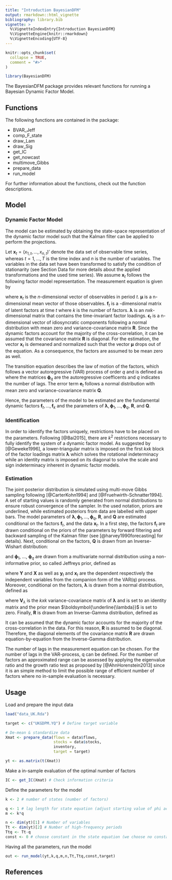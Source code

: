 ```yaml
---
title: "Introduction BayesianDFM"
output: rmarkdown::html_vignette
bibliography: library.bib
vignette: >
  %\VignetteIndexEntry{Introduction BayesianDFM}
  %\VignetteEngine{knitr::rmarkdown}
  %\VignetteEncoding{UTF-8}
---
```


```r
knitr::opts_chunk$set(
  collapse = TRUE,
  comment = "#>"
)
```

```r
library(BayesianDFM)
```

The BayesianDFM package provides relevant functions for running a Bayesian
Dynamic Factor Model.

## Functions

The following functions are contained in the package:

* BVAR_Jeff
* comp_F_state
* draw_Lam
* draw_Sig
* get_IC
* get_nowcast
* multimove_Gibbs
* prepare_data
* run_model

For further information about the functions, check out the function
descriptions.


## Model

### Dynamic Factor Model

The model can be estimated by obtaining the state-space representation of the dynamic factor model such that the Kalman filter can be applied to perform the projections. 

Let $\textbf{x}_t=(x_{1,t},...,x_{n,t})'$ denote the data set of observable time
series, whereas $t = 1, ..., T$ is the time index and $n$ is the number of
variables. The variables in the data set have been transformed to satisfy the
condition of stationarity (see Section Data for more details about the applied
transformations and the used time series). We assume $\textbf{x}_t$ follows the
following factor model representation. The measurement equation is given by

\begin{align}
	\label{eq:meas1}
	\textbf{x}_t &= \mu + \boldsymbol{\lambda} f_t + \boldsymbol{\lambda}  f_{t-1} + ... + \boldsymbol{\lambda} f_{t-s} + \boldsymbol{\epsilon}_t, \qquad \epsilon_t \sim \mathcal{N}\left(\textbf{0}, \textbf{R}\right),
\end{align}
where $\textbf{x}_t$ is the $n$-dimensional vector of observables in period $t$.
$\boldsymbol{\mu}$ is a n-dimensional mean vector of those observables.
$\textbf{f}_t$ is a \textit{kx1}-dimensional matrix of latent factors at time
$t$ where $k$ is the number of factors. $\boldsymbol{\lambda}$ is an
$nxk$-dimensional matrix that contains the time-invariant factor loadings.
$\boldsymbol{\epsilon}_t$ is a n-dimensional vector of idiosyncratic components
following a normal distribution with mean zero and variance-covariance matrix
$\textbf{R}$. Since the dynamic factors account for the majority of the
cross-correlation, it can be assumed that the covariance matrix $\textbf{R}$ is
diagonal. For the estimation, the vector $\textbf{x}_t$ is demeaned and
normalized such that the vector $\boldsymbol{\mu}$ drops out of the equation. As
a consequence, the factors are assumed to be mean zero as well.

The transition equation describes the law of motion of the factors, which
follows a vector autoregressive (VAR) process of order $q$ and is defined as
\begin{align}
\label{eq:trans1}
    f_t &= \boldsymbol{\phi}_1 f_{t-1} + ... + \boldsymbol{\phi}_q f_{t-q} + e_t, \qquad e_t \sim \mathcal{N}\left(\textbf{0},\textbf{Q}\right)
\end{align}
where the matrices $\boldsymbol{\phi}_q$ are the autoregressive coefficents and
$q$ indicates the number of lags. The error term $\textbf{e}_t$ follows a normal
distribution with mean zero and variance-covariance matrix $\textbf{Q}$.


Hence, the parameters of the model to be estimated are the fundamental dynamic
factors $\textbf{f}_t, ..., \textbf{f}_k$ and the parameters of
$\boldsymbol{\lambda}, \boldsymbol{\phi}_1, ..., \boldsymbol{\phi}_q$,
$\textbf{R}$, and $\textbf{Q}$.

### Identification

In order to identify the factors uniquely, restrictions have to be placed on the
parameters. Following [@Bai2015], there are $k^2$ restrictions necessary to
fully identify the system of a dynamic factor model. As suggested by
[@Geweke1996], a lower-triangular matrix is imposed on the first $k x k$ block
of the factor loadings matrix $\boldsymbol{\lambda}$ which solves the rotational
indeterminacy while an identity matrix is imposed on its diagonal to solve the
scale and sign indeterminacy inherent in dynamic factor models.


### Estimation

The joint posterior distribution is simulated using multi-move Gibbs sampling
following [@CarterKohn1994] and [@Fruehwirth-Schnatter1994]. A set of starting
values is randomly generated from normal distributions to ensure robust
convergence of the sampler. In the used notation, priors are underlined, while
estimated posteriors from data are labelled with upper bars. The model
parameters of $\boldsymbol{\lambda}, \boldsymbol{\phi}_1, ...,
\boldsymbol{\phi}_q$, $\textbf{R}$, and  $\textbf{Q}$ are estimated conditional
on the factors $\textbf{f}_t$, and the data $\textbf{x}_t$. In a first step, the
factors $\textbf{f}_t$ are drawn conditional on the priors of the parameters by
forward filtering and backward sampling of the Kalman filter (see
[@harvey1990forecasting] for details). Next, conditional on the factors,
$\textbf{Q}$ is drawn from an Inverse-Wishart distribution:

\begin{align}
	\textbf{Q} \sim \mathcal{IW}\left(\boldsymbol{\bar{\nu}}, \boldsymbol{\bar{s}}\right) \quad \text{where} \quad \boldsymbol{\bar{\nu}} &= T-q\\ 
	\boldsymbol{\bar{s}} &= \sum_{t=1}^T \left(\textbf{y}_t - \textbf{x}_t \boldsymbol{\bar{\beta}} \right)\left(\textbf{y}_t - \textbf{x}_t \boldsymbol{\bar{\beta}} \right)',
\end{align}


and $\boldsymbol{\phi}_1$, $...$, $\boldsymbol{\phi}_q$ are drawn from a
multivariate normal distribution using a non-informative prior, so called
Jeffreys prior, defined as

\begin{align}
	\boldsymbol{\phi} \sim \mathcal{N}\left(\boldsymbol{\bar{\beta}}, \textbf{Q} \otimes \left(\boldsymbol{X'X}\right)^{-1} \right) \quad \text{where} \quad \boldsymbol{\bar{\beta}} &= \left(\boldsymbol{X'X}\right)^{-1}\boldsymbol{X'Y},
\end{align}

where $\textbf{Y}$ and $\textbf{X}$ as well as $\textbf{y}_t$ and $\textbf{x}_t$
are the dependent respectively the independent variables from the companion form
of the VAR(q) process. Moreover, conditional on the factors,
$\boldsymbol{\lambda}$ is drawn from a normal distribution, defined as

\begin{align}
	\boldsymbol{\lambda} \sim \mathcal{N}\left(\boldsymbol{D_{\lambda}}\boldsymbol{d_{\lambda}}, \boldsymbol{D_{\lambda}} \right) \quad \text{where} \quad \boldsymbol{D_{\lambda}} &= \frac{\left(f_tf_t'\right)^{-1}}{\textbf{R}} + \textbf{V}_{\lambda}^{-1},\\
	\boldsymbol{d_{\lambda}} &= \frac{f_ty_t}{\textbf{R}} + \textbf{V}_{\lambda}*\boldsymbol{\underline{\lambda}},
\end{align}

where $\textbf{V}_{\lambda}$ is the $k x k$ variance-covariance matrix of
$\boldsymbol{\lambda}$ and is set to an identity matrix and the prior mean
$\boldsymbol{\underline{\lambda}}$ is set to zero. Finally, $\textbf{R}$ is
drawn from an Inverse-Gamma distribution, defined as

\begin{align}
	\textbf{R} \sim \mathcal{IG}\left(\boldsymbol{\bar{\nu}}, \boldsymbol{\bar{s}}\right) \quad \text{where} \quad \boldsymbol{\bar{\nu}} &= \frac{Tp}{2} + \underline{\nu} \\ 
	\boldsymbol{\bar{s}} &= \frac{1}{\underline{s}}+ \frac{1}{2} \left(\textbf{y}_t - \boldsymbol{\lambda}f_t \right)\left(\textbf{y}_t - \boldsymbol{\lambda}f_t \right)',
\end{align}

It can be assumed that the dynamic factor accounts for the majority of the
cross-correlation in the data. For this reason, $\textbf{R}$ is assumed to be
diagonal. Therefore, the diagonal elements of the covariance matrix $\textbf{R}$
are drawn equation-by-equation from the Inverse-Gamma distribution.


The number of lags in the measurement equation can be chosen. For the number of
lags in the VAR-process, q can be defined. For the number of factors an
approximated range can be assessed by applying the eigenvalue ratio and the
growth ratio test as proposed by [@AhnHorenstein2013] since it is an simple
method to limit the possible range of efficient number of factors where no
in-sample evaluation is necessary.


## Usage

Load and prepare the input data

```r
load("data_UK.Rda")

target <- c("UKGDPM.YQ") # Define target variable

# De-mean & standardize data
Xmat <- prepare_data(flows = data$flows,
                     stocks = data$stocks,
                     inventory,
                     target = target)

yt <- as.matrix(t(Xmat))

```

Make a in-sample evaluation of the optimal number of factors

```r
IC <- get_IC(Xmat) # Check information criteria

```

Define the parameters for the model

```r
k <- 2 # number of states (number of factors)

q <- 1 # lag length for state equation (adjust starting value of phi accordingly)
m <- k*q

n <- dim(yt)[1] # Number of variables
Tt <- dim(yt)[2] # Number of high-frequency periods
Ttq <- Tt-q
const <- 0 # choose constant in the state equation (we choose no constant)

```

Having all the parameters, run the model

```r
out <- run_model(yt,k,q,m,n,Tt,Ttq,const,target)

```


## References


